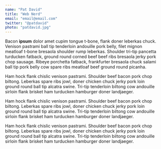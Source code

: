 ```yaml
---
name: "Pat David"
title: "Web Nerd"
email: "email@email.com"
twitter: "@patdavid"
photo: "patdavid.jpg"
---
```



<TeamMember frontMatter={frontMatter}>

Bacon **ipsum** dolor amet cupim tongue t-bone, flank doner leberkas chuck. Venison pastrami ball tip tenderloin andouille pork belly, filet mignon meatloaf t-bone bresaola shoulder rump leberkas. Shoulder tri-tip pancetta turducken fatback, ground round corned beef beef ribs bresaola jerky pork chop sausage. Ribeye porchetta fatback, frankfurter bresaola chuck salami ball tip pork belly cow spare ribs meatloaf beef ground round picanha.

Ham hock flank chislic venison pastrami. Shoulder beef bacon pork chop biltong. Leberkas spare ribs jowl, doner chicken chuck jerky pork loin ground round ball tip alcatra swine. Tri-tip tenderloin biltong cow andouille sirloin flank brisket ham turducken hamburger doner landjaeger.

Ham hock flank chislic venison pastrami. Shoulder beef bacon pork chop biltong. Leberkas spare ribs jowl, doner chicken chuck jerky pork loin ground round ball tip alcatra swine. Tri-tip tenderloin biltong cow andouille sirloin flank brisket ham turducken hamburger doner landjaeger.

Ham hock flank chislic venison pastrami. Shoulder beef bacon pork chop biltong. Leberkas spare ribs jowl, doner chicken chuck jerky pork loin ground round ball tip alcatra swine. Tri-tip tenderloin biltong cow andouille sirloin flank brisket ham turducken hamburger doner landjaeger.

</TeamMember>

